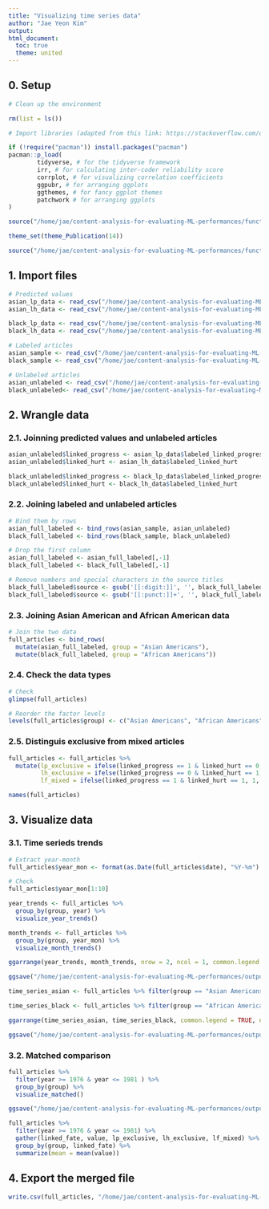 ```yaml
---
title: "Visualizing time series data"
author: "Jae Yeon Kim"
output:
html_document: 
  toc: true
  theme: united
---
```


## 0. Setup 

```r

# Clean up the environment

rm(list = ls())

# Import libraries (adapted from this link: https://stackoverflow.com/questions/4090169/elegant-way-to-check-for-missing-packages-and-install-them)

if (!require("pacman")) install.packages("pacman")
pacman::p_load(
        tidyverse, # for the tidyverse framework
        irr, # for calculating inter-coder reliability score
        corrplot, # for visualizing correlation coefficients
        ggpubr, # for arranging ggplots 
        ggthemes, # for fancy ggplot themes
        patchwork # for arranging ggplots 
)

source("/home/jae/content-analysis-for-evaluating-ML-performances/functions/theme_publications.r")

theme_set(theme_Publication(14))

source("/home/jae/content-analysis-for-evaluating-ML-performances/functions/text_analysis.r")

```

## 1. Import files 

```r

# Predicted values
asian_lp_data <- read_csv("/home/jae/content-analysis-for-evaluating-ML-performances/processed_data/asian_lp_data.csv")
asian_lh_data <- read_csv("/home/jae/content-analysis-for-evaluating-ML-performances/processed_data/asian_lh_data.csv")

black_lp_data <- read_csv("/home/jae/content-analysis-for-evaluating-ML-performances/processed_data/black_lp_data.csv")
black_lh_data <- read_csv("/home/jae/content-analysis-for-evaluating-ML-performances/processed_data/black_lh_data.csv")

# Labeled articles
asian_sample <- read_csv("/home/jae/content-analysis-for-evaluating-ML-performances/processed_data/sample_asian.csv")
black_sample <- read_csv("/home/jae/content-analysis-for-evaluating-ML-performances/processed_data/sample_black.csv")

# Unlabeled articles
asian_unlabeled <- read_csv("/home/jae/content-analysis-for-evaluating-ML-performances/processed_data/unlabeled_asian.csv")
black_unlabeled<- read_csv("/home/jae/content-analysis-for-evaluating-ML-performances/processed_data/unlabeled_black.csv")

```

## 2. Wrangle data

### 2.1. Joinning predicted values and unlabeled articles

```r

asian_unlabeled$linked_progress <- asian_lp_data$labeled_linked_progress
asian_unlabeled$linked_hurt <- asian_lh_data$labeled_linked_hurt

black_unlabeled$linked_progress <- black_lp_data$labeled_linked_progress
black_unlabeled$linked_hurt <- black_lh_data$labeled_linked_hurt

```

### 2.2. Joining labeled and unlabeled articles 

```r

# Bind them by rows 
asian_full_labeled <- bind_rows(asian_sample, asian_unlabeled)
black_full_labeled <- bind_rows(black_sample, black_unlabeled)

# Drop the first column
asian_full_labeled <- asian_full_labeled[,-1]
black_full_labeled <- black_full_labeled[,-1]

# Remove numbers and special characters in the source titles 
black_full_labeled$source <- gsub('[[:digit:]]', '', black_full_labeled$source) 
black_full_labeled$source <- gsub('[[:punct:]]+', '', black_full_labeled$source) %>% trimws()

```

### 2.3. Joining Asian American and African American data 

```r

# Join the two data 
full_articles <- bind_rows(
  mutate(asian_full_labeled, group = "Asian Americans"),
  mutate(black_full_labeled, group = "African Americans"))

```

### 2.4. Check the data types

```r

# Check 
glimpse(full_articles)

# Reorder the factor levels 
levels(full_articles$group) <- c("Asian Americans", "African Americans")

```

### 2.5. Distinguis exclusive from mixed articles 

```r

full_articles <- full_articles %>%
  mutate(lp_exclusive = ifelse(linked_progress == 1 & linked_hurt == 0, 1, 0),
         lh_exclusive = ifelse(linked_progress == 0 & linked_hurt == 1, 1, 0),
         lf_mixed = ifelse(linked_progress == 1 & linked_hurt == 1, 1, 0))

names(full_articles)

```

## 3. Visualize data

### 3.1. Time serieds trends 

```r

# Extract year-month
full_articles$year_mon <- format(as.Date(full_articles$date), "%Y-%m")

# Check
full_articles$year_mon[1:10]

```

```r

year_trends <- full_articles %>%
  group_by(group, year) %>%
  visualize_year_trends()

month_trends <- full_articles %>%
  group_by(group, year_mon) %>%
  visualize_month_trends()

ggarrange(year_trends, month_trends, nrow = 2, ncol = 1, common.legend = TRUE)

ggsave("/home/jae/content-analysis-for-evaluating-ML-performances/outputs/time_series_plot.png", height = 10, width = 13)

```

```r

time_series_asian <- full_articles %>% filter(group == "Asian Americans") %>% group_by(year_mon) %>% visualize_month_trends() + facet_wrap(~source, ncol = 1) + labs(title = "Monthly trends by group and source", subtitle = "Asian Americans")

time_series_black <- full_articles %>% filter(group == "African Americans") %>% group_by(year_mon) %>% visualize_month_trends() + facet_wrap(~source, ncol = 1) + labs(title = "", subtitle = "African Americans")

ggarrange(time_series_asian, time_series_black, common.legend = TRUE, ncol = 2)

ggsave("/home/jae/content-analysis-for-evaluating-ML-performances/outputs/time_series_source.png", height = 13, width = 15)

```

### 3.2. Matched comparison

```r
full_articles %>%
  filter(year >= 1976 & year <= 1981 ) %>%
  group_by(group) %>%
  visualize_matched()

ggsave("/home/jae/content-analysis-for-evaluating-ML-performances/outputs/matched_comparison.png", height = 7)

full_articles %>%
  filter(year >= 1976 & year <= 1981) %>%
  gather(linked_fate, value, lp_exclusive, lh_exclusive, lf_mixed) %>%
  group_by(group, linked_fate) %>%
  summarize(mean = mean(value))

```

## 4. Export the merged file  

```r

write.csv(full_articles, "/home/jae/content-analysis-for-evaluating-ML-performances/processed_data/full_articles.csv")

```